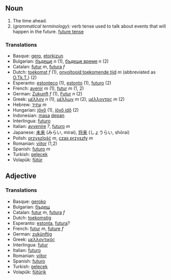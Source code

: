 ==Noun==
#The time ahead.
#(''grammatical terminology''): verb tense used to talk about events that will happen in the future. [[future tense]]

===Translations===
*Basque: [[gero]], [[etorkizun]]
*Bulgarian: [[бъдеще]] ''n'' (1), [[бъдеще време]] ''n'' (2)
*Catalan: [[futur]] ''m'', [[futura]] ''f''
*Dutch: [[toekomst]] ''f'' (1), [[onvoltooid toekomende tijd]] ''m'' (abbreviated as [[O.Tk.T.]]) (2)
*Esperanto: [[estonteco]] (1), [[estonto]] (1), [[futuro]] (2)
*French: [[avenir]] ''m'' (1), [[futur]] ''m'' (1, 2)
*German: [[Zukunft]] ''f'' (1), [[Futur]] ''n'' (2)
*Greek: [[μέλλον]] ''n'' (1), [[μέλλων]] ''m'' (2), [[μέλλοντας]] ''m'' (2)
*Hebrew: [[עתיד]] ''m''
*Hungarian: [[jövő]] (1), [[jövő idő]] (2)
*Indonesian: [[masa]] [[depan]]
*Interlingua: [[futuro]]
*Italian: [[avvenire]] ''?'', [[futuro]] ''m''
*Japanese: [[未来]] (みらい, mirai), [[将来]] (しょうらい, shōrai)
*Polish: [[przyszlość]] ''m'', [[czas przyszły]] ''m''
*Romanian: [[viitor]] (1,2)
*Spanish: [[futuro]] ''m''
*Turkish: [[gelecek]]
*Volapük: [[fütür]]

==Adjective==

===Translations===

*Basque: [[geroko]]
*Bulgarian: [[бъдещ]]
*Catalan: [[futur]] ''m'', [[futura]] ''f''
*Dutch: [[toekomstig]]
*Esperanto: [[estonta]], [[futura]]?
*French: [[futur]] ''m'', [[future]] ''f''
*German: [[zukünftig]]
*Greek: [[μελλοντικός]]
*Interlingua: [[futur]]
*Italian: [[futuro]]
*Romanian: [[viitor]]
*Spanish: [[futuro]]
*Turkish: [[gelecek]]
*Volapük: [[fütürik]]